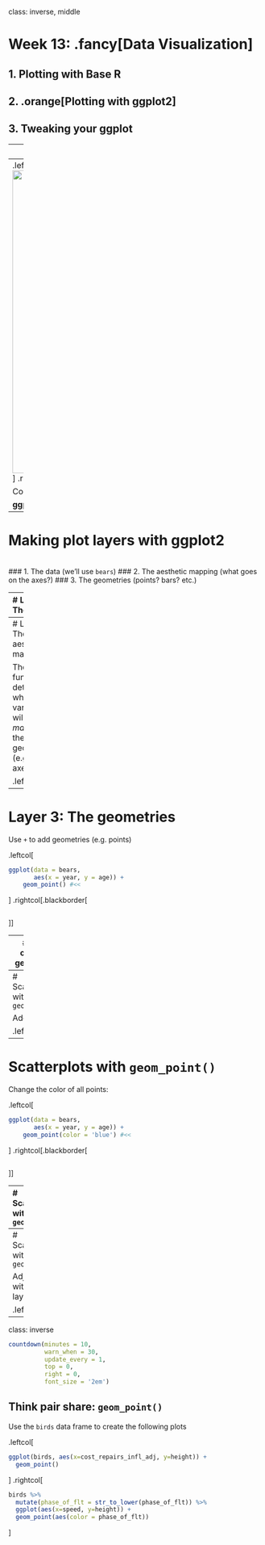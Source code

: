 
class: inverse, middle

# Week 13: .fancy[Data Visualization]

## 1. Plotting with Base R
## 2. .orange[Plotting with **ggplot2**]
## 3. Tweaking your ggplot

---
class: center
## Advanced figures with `ggplot2`

<center>
<img src="images/horst_monsters_ggplot2.png" width=600>
</center>Art by [Allison Horst](https://www.allisonhorst.com/)

---
.leftcol[
<img src="images/making_a_ggplot.jpeg" width=600>
]
.rightcol[
# "Grammar of Graphics"

Concept developed by Leland Wilkinson (1999)

**ggplot2** package developed by Hadley Wickham (2005)
]

---
# Making plot layers with ggplot2

<br>
### 1. The data (we'll use `bears`)
### 2. The aesthetic mapping (what goes on the axes?)
### 3. The geometries (points? bars? etc.)

---
# Layer 1: The data

The `ggplot()` function initializes the plot with whatever data you're using

.leftcol[
```r
ggplot(data = bears)
```
]
.rightcol[.blackborder[
```r
```
]]

---
# Layer 2: The aesthetic mapping

The `aes()` function determines which variables will be _mapped_ to the geometries<br>(e.g. the axes)

.leftcol[
```r
ggplot(data = bears,
       aes(x = year, y = age))
```
]
.rightcol[.blackborder[
```r
```
]]

---
# Layer 3: The geometries

Use `+` to add geometries (e.g. points)

.leftcol[
```r
ggplot(data = bears,
       aes(x = year, y = age)) +
    geom_point() #<<
```
]
.rightcol[.blackborder[
```r
```
]]

---
# Other common geometries

- `geom_point()`: scatter plots
- `geom_line()`: lines connecting data points
- `geom_col()`: bar charts
- `geom_boxplot()`: boxes for boxplots

---
# Scatterplots with `geom_point()`

Add points:

.leftcol[
```r
ggplot(data = bears,
       aes(x = year, y = age)) +
    geom_point() #<<
```
]
.rightcol[.blackborder[
```r
```
]]

---
# Scatterplots with `geom_point()`

Change the color of all points:

.leftcol[
```r
ggplot(data = bears,
       aes(x = year, y = age)) +
    geom_point(color = 'blue') #<<
```
]
.rightcol[.blackborder[
```r
```
]]

---
# Scatterplots with `geom_point()`

Map the point color to a **variable**:

.leftcol[
```r
ggplot(data = bears,
       aes(x = year, y = age)) +
    geom_point(aes(color = gender)) #<<
```
Note that `color = gender` is _inside_ `aes()`
]
.rightcol[.blackborder[
```r
```
]]

---
# Scatterplots with `geom_point()`

Adjust labels with `labs()` layer:

.leftcol[
```r
ggplot(data = bears,
       aes(x = year, y = age)) +
    geom_point(aes(color = gender)) +
    labs(x = "Year", #<<
         y = "Age",  #<<
         title = "Bear victim age over time", #<<
         color = "Gender") #<<
```
]
.rightcol[.blackborder[
```r
```
]]

---
class: inverse

```r
countdown(minutes = 10,
          warn_when = 30,
          update_every = 1,
          top = 0,
          right = 0,
          font_size = '2em')
```

## Think pair share: `geom_point()`

Use the `birds` data frame to create the following plots

.leftcol[
```r
ggplot(birds, aes(x=cost_repairs_infl_adj, y=height)) +
  geom_point()
```
]
.rightcol[
```r
birds %>%
  mutate(phase_of_flt = str_to_lower(phase_of_flt)) %>%
  ggplot(aes(x=speed, y=height)) +
  geom_point(aes(color = phase_of_flt))
```
]
